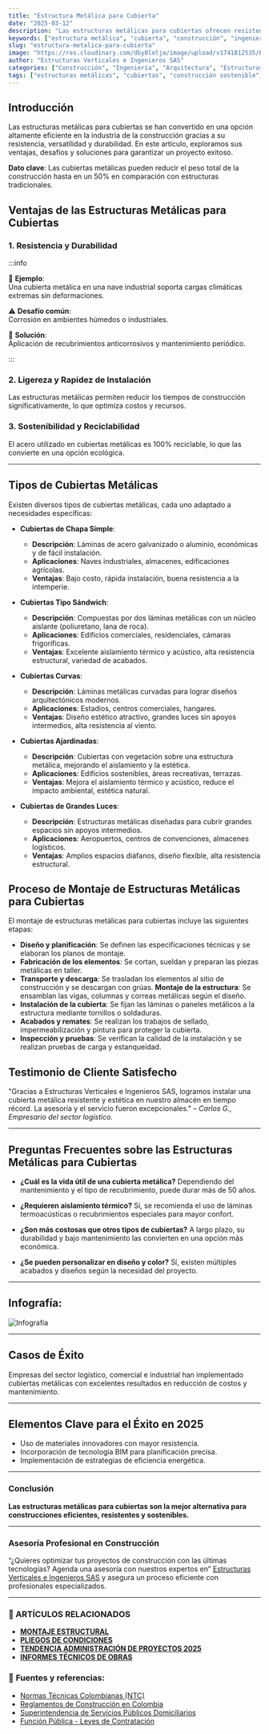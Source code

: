 ```yaml
---
title: "Estructura Metálica para Cubierta"
date: "2025-03-12"
description: "Las estructuras metálicas para cubiertas ofrecen resistencia, durabilidad y eficiencia en la construcción. Descubre sus beneficios y cómo optimizar tu proyecto con ellas."
keywords: ["estructura metálica", "cubierta", "construcción", "ingeniería", "arquitectura", "cubierta metálica", "estructuras de acero", "techos metálicos", "tipos de cubiertas", "estructuras para techos", "diseño estructural", "materiales de construcción", "resistencia estructural", "cálculo de estructuras metálicas", "fabricación de estructuras metálicas", "montaje de cubiertas", "acero galvanizado", "construcción sostenible", "mantenimiento de cubiertas metálicas", "aislamiento térmico para cubiertas"]
slug: "estructura-metalica-para-cubierta"
image: "https://res.cloudinary.com/dby8lelja/image/upload/v1741812535/Estructuras%20Verticales%20e%20Ingenieros%20SAS/Imagenes%20Blog/Estructura_Met%C3%A1lica_para_Cubierta_paesq4.webp"
author: "Estructuras Verticales e Ingenieros SAS"
categories: ["Construcción", "Ingeniería", "Arquitectura", "Estructuras Metálicas", "Sostenibilidad"]
tags: ["estructuras metálicas", "cubiertas", "construcción sostenible", "diseño estructural", "techos industriales", "cubiertas arquitectónicas", "montaje de estructuras", "acero estructural", "aislamiento térmico", "mantenimiento de cubiertas", "normativas de construcción"]
---
```


## Introducción

Las estructuras metálicas para cubiertas se han convertido en una opción altamente eficiente en la industria de la construcción gracias a su resistencia, versatilidad y durabilidad. En este artículo, exploramos sus ventajas, desafíos y soluciones para garantizar un proyecto exitoso.

 **Dato clave**: Las cubiertas metálicas pueden reducir el peso total de la construcción hasta en un 50% en comparación con estructuras tradicionales.

## Ventajas de las Estructuras Metálicas para Cubiertas

### **1. Resistencia y Durabilidad**

:::info  

📌 **Ejemplo**:  
Una cubierta metálica en una nave industrial soporta cargas climáticas extremas sin deformaciones.  

⚠ **Desafío común**:  
Corrosión en ambientes húmedos o industriales.  

🔹 **Solución**:  
Aplicación de recubrimientos anticorrosivos y mantenimiento periódico.  

:::



### **2. Ligereza y Rapidez de Instalación**

Las estructuras metálicas permiten reducir los tiempos de construcción significativamente, lo que optimiza costos y recursos.

### **3. Sostenibilidad y Reciclabilidad**

El acero utilizado en cubiertas metálicas es 100% reciclable, lo que las convierte en una opción ecológica.

---

## Tipos de Cubiertas Metálicas

Existen diversos tipos de cubiertas metálicas, cada uno adaptado a necesidades específicas:

-  **Cubiertas de Chapa Simple**:
    * **Descripción**: Láminas de acero galvanizado o aluminio, económicas y de fácil instalación.
    * **Aplicaciones**: Naves industriales, almacenes, edificaciones agrícolas.
    * **Ventajas**: Bajo costo, rápida instalación, buena resistencia a la intemperie.

-  **Cubiertas Tipo Sándwich**:
    * **Descripción**: Compuestas por dos láminas metálicas con un núcleo aislante (poliuretano, lana de roca).
    * **Aplicaciones**: Edificios comerciales, residenciales, cámaras frigoríficas.
    * **Ventajas**: Excelente aislamiento térmico y acústico, alta resistencia estructural, variedad de acabados.

-  **Cubiertas Curvas**:
    * **Descripción**: Láminas metálicas curvadas para lograr diseños arquitectónicos modernos.
    * **Aplicaciones**: Estadios, centros comerciales, hangares.
    * **Ventajas**: Diseño estético atractivo, grandes luces sin apoyos intermedios, alta resistencia al viento.

-  **Cubiertas Ajardinadas**:
    * **Descripción**: Cubiertas con vegetación sobre una estructura metálica, mejorando el aislamiento y la estética.
    * **Aplicaciones**: Edificios sostenibles, áreas recreativas, terrazas.
    * **Ventajas**: Mejora el aislamiento térmico y acústico, reduce el impacto ambiental, estética natural.

-  **Cubiertas de Grandes Luces**:
    * **Descripción**: Estructuras metálicas diseñadas para cubrir grandes espacios sin apoyos intermedios.
    * **Aplicaciones**: Aeropuertos, centros de convenciones, almacenes logísticos.
    * **Ventajas**: Amplios espacios diáfanos, diseño flexible, alta resistencia estructural.

## Proceso de Montaje de Estructuras Metálicas para Cubiertas

El montaje de estructuras metálicas para cubiertas incluye las siguientes etapas:

-  **Diseño y planificación**: Se definen las especificaciones técnicas y se elaboran los planos de montaje.
-  **Fabricación de los elementos**: Se cortan, sueldan y preparan las piezas metálicas en taller.
-  **Transporte y descarga**: Se trasladan los elementos al sitio de construcción y se descargan con grúas.  **Montaje de la estructura**: Se ensamblan las vigas, columnas y correas metálicas según el diseño.
-  **Instalación de la cubierta**: Se fijan las láminas o paneles metálicos a la estructura mediante tornillos o soldaduras.
-  **Acabados y remates**: Se realizan los trabajos de sellado, impermeabilización y pintura para proteger la cubierta.
-  **Inspección y pruebas**: Se verifican la calidad de la instalación y se realizan pruebas de carga y estanqueidad.

## Testimonio de Cliente Satisfecho

"Gracias a Estructuras Verticales e Ingenieros SAS, logramos instalar una cubierta metálica resistente y estética en nuestro almacén en tiempo récord. La asesoría y el servicio fueron excepcionales." – *Carlos G., Empresario del sector logístico.*

---

## Preguntas Frecuentes sobre las Estructuras Metálicas para Cubiertas

-   **¿Cuál es la vida útil de una cubierta metálica?** Dependiendo del mantenimiento y el tipo de recubrimiento, puede durar más de 50 años.

-   **¿Requieren aislamiento térmico?** Sí, se recomienda el uso de láminas termoacústicas o recubrimientos especiales para mayor confort.

-   **¿Son más costosas que otros tipos de cubiertas?** A largo plazo, su durabilidad y bajo mantenimiento las convierten en una opción más económica.

-   **¿Se pueden personalizar en diseño y color?** Sí, existen múltiples acabados y diseños según la necesidad del proyecto.

---

## Infografía:

![Infografía](https://res.cloudinary.com/dby8lelja/image/upload/v1741621227/Estructuras%20Verticales%20e%20Ingenieros%20SAS/Imagenes%20Blog/estructuras_metalicas_biografia_g4fpfv.webp)

---

## Casos de Éxito

Empresas del sector logístico, comercial e industrial han implementado cubiertas metálicas con excelentes resultados en reducción de costos y mantenimiento.

---

## Elementos Clave para el Éxito en 2025

-   Uso de materiales innovadores con mayor resistencia.
-   Incorporación de tecnología BIM para planificación precisa.
-   Implementación de estrategias de eficiencia energética.

---

### Conclusión

 **Las estructuras metálicas para cubiertas son la mejor alternativa para construcciones eficientes, resistentes y sostenibles.**

---

### Asesoría Profesional en Construcción

 “¿Quieres optimizar tus proyectos de construcción con las últimas tecnologías? Agenda una asesoría con nuestros expertos en” [Estructuras Verticales e Ingenieros SAS](https://www.estructurasverticales.com/) y asegura un proceso eficiente con profesionales especializados.

---
### 📌 ARTÍCULOS RELACIONADOS  

- **[MONTAJE ESTRUCTURAL](https://www.estructurasverticales.com/blog/montaje-estructural-construccion)**  
- **[PLIEGOS DE CONDICIONES](https://www.estructurasverticales.com/blog/elaboracion-pliegos-condiciones)**  
- **[TENDENCIA ADMINISTRACIÓN DE PROYECTOS 2025](https://www.estructurasverticales.com/blog/administracion-proyectos-construccion)**  
- **[INFORMES TÉCNICOS DE OBRAS](https://www.estructurasverticales.com/blog/informes-tecnicos-obras)**  



### 🔗 **Fuentes y referencias:**  

- [Normas Técnicas Colombianas (NTC)](https://www.icontec.org/)  
- [Reglamentos de Construcción en Colombia](https://www.minvivienda.gov.co/)  
- [Superintendencia de Servicios Públicos Domiciliarios](https://www.superservicios.gov.co/)  
- [Función Pública - Leyes de Contratación](https://www.funcionpublica.gov.co/)  
